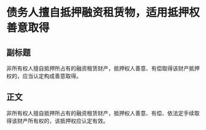 # 债务人擅自抵押融资租赁物，适用抵押权善意取得
## 副标题
非所有权人擅自抵押所占有的融资租赁财产，抵押权人善意、有偿取得该财产抵押权的，应当认定构成善意取得。
## 正文
非所有权人擅自抵押所占有的融资租赁财产，抵押权人善意、有偿、依法定手续取得该财产所有权的，该抵押权应认定有效。